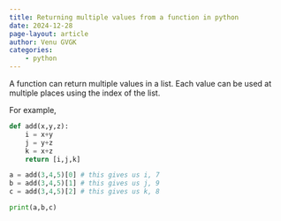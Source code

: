 ```yaml
---
title: Returning multiple values from a function in python
date: 2024-12-28
page-layout: article
author: Venu GVGK
categories:
    - python
---
```

A function can return multiple values in a list. Each value can be used at multiple places using the index of the list. 

For example,
```python
def add(x,y,z):
    i = x+y
    j = y+z
    k = x+z
    return [i,j,k]

a = add(3,4,5)[0] # this gives us i, 7
b = add(3,4,5)[1] # this gives us j, 9
c = add(3,4,5)[2] # this gives us k, 8

print(a,b,c)

```


